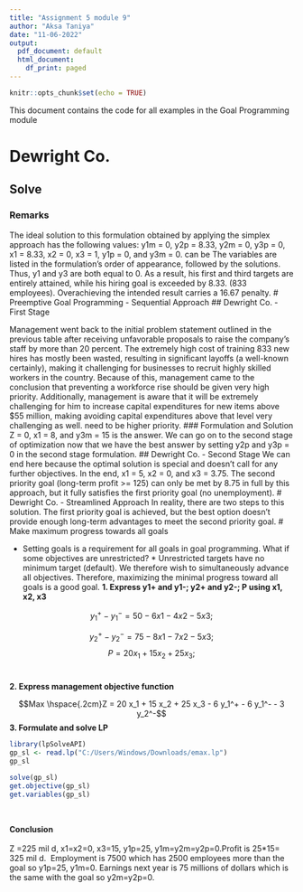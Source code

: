 ---
title: "Assignment 5 module 9"
author: "Aksa Taniya"
date: "11-06-2022"
output:
  pdf_document: default
  html_document:
    df_print: paged
---

```{r setup, include=FALSE}
knitr::opts_chunk$set(echo = TRUE)
```
This document contains the code for all examples in the Goal Programming module

# Dewright Co.
## Solve
### Remarks
The ideal solution to this formulation obtained by applying the simplex approach has the following values: y1m = 0, y2p = 8.33, y2m = 0, y3p = 0, x1 = 8.33, x2 = 0, x3 = 1, y1p = 0, and y3m = 0. can be The variables are listed in the formulation's order of appearance, followed by the solutions. Thus, y1 and y3 are both equal to 0. As a result, his first and third targets are entirely attained, while his hiring goal is exceeded by 8.33. (833 employees). Overachieving the intended result carries a 16.67 penalty.
# Preemptive Goal Programming - Sequential Approach
## Dewright Co. - First Stage


Management went back to the initial problem statement outlined in the previous table after receiving unfavorable proposals to raise the company's staff by more than 20 percent. The extremely high cost of training 833 new hires has mostly been wasted, resulting in significant layoffs (a well-known certainly), making it challenging for businesses to recruit highly skilled workers in the country. Because of this, management came to the conclusion that preventing a workforce rise should be given very high priority. Additionally, management is aware that it will be extremely challenging for him to increase capital expenditures for new items above $55 million, making avoiding capital expenditures above that level very challenging as well. need to be higher priority.
### Formulation and Solution
Z = 0, x1 = 8, and y3m = 15 is the answer. We can go on to the second stage of optimization now that we have the best answer by setting y2p and y3p = 0 in the second stage formulation.
## Dewright Co. - Second Stage
We can end here because the optimal solution is special and doesn't call for any further objectives. In the end, x1 = 5, x2 = 0, and x3 = 3.75. The second priority goal (long-term profit >= 125) can only be met by 8.75 in full by this approach, but it fully satisfies the first priority goal (no unemployment).
# Dewright Co. - Streamlined Approach
In reality, there are two steps to this solution. The first priority goal is achieved, but the best option doesn't provide enough long-term advantages to meet the second priority goal.
# Make maximum progress towards all goals

* Setting goals is a requirement for all goals in goal programming. What if some objectives are unrestricted? * Unrestricted targets have no minimum target (default). We therefore wish to simultaneously advance all objectives. Therefore, maximizing the minimal progress toward all goals is a good goal.
**1. Express y1+ and y1-; y2+ and y2-; P using x1, x2, x3**

$$y_1^+ - y_1^- = 50 - 6 x1 - 4 x2 - 5 x3;$$

$$y_2^+ - y_2^- = 75 - 8 x1 - 7 x2 - 5 x3;$$
$$P = 20 x_1 + 15 x_2 + 25 x_3;$$
<br>  

**2. Express management objective function**<br>  

$$Max \hspace{.2cm}Z = 20 x_1 + 15 x_2 + 25 x_3 - 6 y_1^+ - 6 y_1^- - 3 y_2^-$$
**3. Formulate and solve LP** 
```{r}
library(lpSolveAPI)
gp_sl <- read.lp("C:/Users/Windows/Downloads/emax.lp")
gp_sl
```

```{r}
solve(gp_sl)
get.objective(gp_sl)
get.variables(gp_sl)
```
<br> 

**Conclusion** <br>  
Z =225 mil d, x1=x2=0, x3=15, y1p=25, y1m=y2m=y2p=0.Profit is 25*15= 325 mil d. 
Employment is 7500 which has 2500 employees more than the goal so y1p=25, y1m=0.
Earnings next year is 75 millions of dollars which is the same with the goal
so y2m=y2p=0.